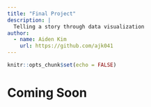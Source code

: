 ```yaml
---
title: "Final Project"
description: |
  Telling a story through data visualization
author:
  - name: Aiden Kim
    url: https://github.com/ajk041
---
```


```r
knitr::opts_chunk$set(echo = FALSE)
```

# Coming Soon

